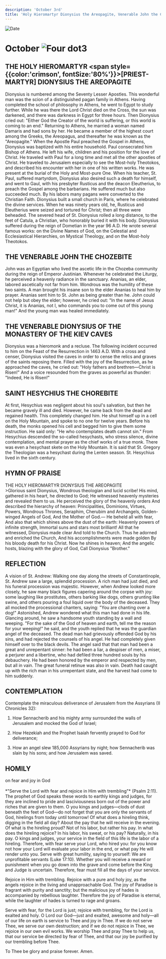 ```yaml
---
description: 'October 3rd'
title: 'Holy Hieromartyr Dionysius the Areopagite, Venerable John the Chozebite, Venerable Dionysius of the Kiev Caves, St. Hesychius the Chorebite'
---
```


<RunningHead />
<Image src="/title-imprint.png" height={68} width={50} alt="Date" className="title-imprint"/>

# <div id="date">October <Image className="four-dot" src="/four-dot.png" height={15} width={15} alt="Four dot" />3</div>

## THE HOLY HIEROMARTYR <span style={{color:'crimson', fontSize:'80%'}}>[PRIEST-MARTYR]</span> DIONYSIUS THE AREOPAGITE

Dionysius is numbered among the Seventy Lesser Apostles. This wonderful man was the scion of a distinguished pagan family in Athens. Having completed the school of philosophy in Athens, he went to Egypt to study further. While he was there the Lord Christ died on the Cross, the sun was darkened, and there was darkness in Egypt for three hours. Then Dionysius cried out: "Either God the Creator of the world is suffering, or this world is coming to an end." Returning to Athens, he married a woman named Damaris and had sons by her. He became a member of the highest court among the Greeks, the Areopagus, and thereafter he was known as the "Areopagite." When the Apostle Paul preached the Gospel in Athens, Dionysius was baptized with his entire household. Paul consecrated him Bishop of Athens. He left his wife, children and his position for the love of Christ. He traveled with Paul for a long time and met all the other apostles of Christ. He traveled to Jerusalem especially to see the Most-holy Theotokos, and described his encounter with her in one of his written works. He was present at the burial of the Holy and Most-pure One. When his teacher, St. Paul, suffered martyrdom, Dionysius also desired such a death for himself, and went to Gaul, with his presbyter Rusticus and the deacon Eleutherius, to preach the Gospel among the barbarians. He suffered much but also succeeded much. By his labors many pagans were converted to the Christian Faith.  Dionysius built a small church in Paris, where he celebrated the divine services.  When he was ninety years old, he, Rusticus and Eleutherius were seized and tortured for Christ; then all three were beheaded.  The severed head of St. Dionysius rolled a long distance, to the feet of Catula, a Christian, who honorably buried it with his body. Dionysius suffered during the reign of Dometian in the year 96 A.D.  He wrote several famous works: on the Divine Names of God, on the Celestial and Ecclesiastical Hierarchies, on Mystical Theology, and on the Most-holy Theotokos.

## THE VENERABLE JOHN THE CHOZEBITE

John was an Egyptian who lived the ascetic life in the Chozeba community during the reign of Emperor Justinian. Whenever he celebrated the Liturgy, he perceived a heavenly radiance in the sanctuary. Ananias, an elder, labored ascetically not far from him. Wondrous was the humility of these two saints. A man brought his insane son to the elder Ananias to heal him by prayer. Ananias sent him to St. John as being greater than he. John could not help but obey the elder; however, he cried out: "In the name of Jesus Christ, it is Ananias, not I, who commands you to come out of this young man!" And the young man was healed immediately.

## THE VENERABLE DIONYSIUS OF THE MONASTERY OF THE KIEV CAVES

Dionysius was a hieromonk and a recluse. The following incident occurred to him on the Feast of the Resurrection in 1463 A.D. With a cross and censer, Dionysius visited the caves in order to cense the relics and graves of the saints reposing there. Filled with the joy of the Resurrection, as he approached the caves, he cried out: "Holy fathers and brethren—Christ is Risen!" And a voice resounded from the graves as powerful as thunder: "Indeed, He is Risen!"

## SAINT HESYCHIUS THE CHOREBITE

At first, Hesychius was negligent about his soul's salvation, but then he became gravely ill and died. However, he came back from the dead and regained health. This completely changed him. He shut himself up in a cell on the Holy Mountain, and spoke to no one for twelve years. Before his death, the monks opened his cell and begged him to give them some instruction. He said only: "He who contemplates death cannot sin." From Hesychius descended the so-called hesychasts, who stress silence, divine contemplation, and mental prayer as the chief works of a true monk. There was even a hesychast skete on the Holy Mountain. It is said that St. Gregory the Theologian was a hesychast during the Lenten season. St. Hesychius lived in the sixth century.


## HYMN OF PRAISE
<div style={{textAlign:'center', color:'crimson', fontWeight:'bold'}}>
THE HOLY HIEROMARTYR DIONYSIUS THE AREOPAGITE
</div>
>Glorious saint Dionysius,  
Wondrous theologian and lucid scribe!  
His mind, gathered in his heart, he directed to God;  
He witnessed heavenly mysteries and revealed them to us.  
He perceived the glory of the heavenly orders  
And described the hierarchy of heaven:  
Principalities, Dominions, Virtues, Powers,   
Wondrous Thrones, Seraphim,  
Cherubim and Archangels,  
Golden-winged Angels of God,   
And the Mother of God.—  
He beheld all with fear,  
And also that which shines above the dust of the earth:  
Heavenly powers of infinite strength,  
Immortal suns and stars most brilliant!  
All that he witnessed, Dionysius made clear  
And told to the Church.  
Thus he adorned and enriched the Church,  
And his accomplishments were made golden  
By his bloody death for his Christ.  
Now he shines in heaven;  
And the angelic hosts, blazing with the glory of God,  
Call Dionysius "Brother."  


## REFLECTION

A vision of St. Andrew: Walking one day along the streets of Constantinople, St. Andrew saw a large, splendid procession. A rich man had just died, and his funeral procession was majestic. However, when Andrew looked more closely, he saw many black figures capering around the corpse with joy: some laughing like prostitutes, others barking like dogs, others grunting like swine, and others pouring a foul liquid over the body of the deceased. They all mocked the processional chanters, saying: "You are chanting over a dog!" Astonished, Andrew wondered what this man had done in his life. Glancing around, he saw a handsome youth standing by a wall and weeping. "For the sake of the God of heaven and earth, tell me the reason for your weeping!" he said, and the youth replied that he was the guardian angel of the deceased. The dead man had grievously offended God by his sins, and had rejected the counsels of his angel. He had completely given himself over to the black devils. The angel said that that man had been a great and unrepentant sinner: he had been a liar, a despiser of men, a miser, a perjurer and a libertine, who had defiled three hundred souls by his debauchery. He had been honored by the emperor and respected by men, but all in vain. The great funeral retinue was also in vain. Death had caught up with the rich man in his unrepentant state, and the harvest had come to him suddenly.


## CONTEMPLATION

Contemplate the miraculous deliverance of Jerusalem from the Assyrians (II Chronicles 32):

1. How Sennacherib and his mighty army surrounded the walls of Jerusalem and mocked the God of Israel;

2. How Hezekiah and the Prophet Isaiah fervently prayed to God for deliverance;

3. How an angel slew 185,000 Assyrians by night; how Sennacherib was slain by his sons; and how Jerusalem was saved.


## HOMILY
<div style={{textAlign:'center', color:'crimson', fontWeight:'bold'}}>
on fear and joy in God
</div>
<br />
<div style={{textAlign:'right'}}>
*"Serve the Lord with fear and rejoice in Him with trembling"* (Psalm 2:11).
</div>
The prophet of God speaks these words to earthly kings and judges, for they are inclined to pride and lasciviousness born out of the power and riches that are given to them. O you kings and judges—clods of dust beneath the feet of God—do not forget that you are only the servants of God, hirelings from today until tomorrow! Of what does a hireling think, digging in the field all day? About the pay that he will receive in the evening. Of what is the hireling proud? Not of his labor, but rather his pay. In what does the hireling rejoice? In his labor, his sweat, or his pay? Naturally, in his pay. O kings and judges, your service in the field of this life is the labor of a hireling. Therefore, with fear serve your Lord, who hired you: for you know not how your Lord will evaluate your labor in the end, or what pay He will render unto you. Serve with great humility, saying to yourself: We are unprofitable servants (Luke 17:10). Whether you will receive a reward or punishment when you go down into the grave and come before the King and Judge is uncertain. Therefore, fear must fill all the days of your service. 

Rejoice in Him with trembling. Rejoice with a pure and holy joy, as the angels rejoice in the living and unapproachable God. The joy of Paradise is fragrant with purity and sanctity; but the malicious joy of hades is accompanied by rebellious laughter. Therefore the joy of Paradise is eternal, while the laughter of hades is turned to rage and groans.

Serve with fear, for the Lord is just; rejoice with trembling, for the Lord is exalted and holy. O Lord our God—just and exalted, awesome and holy—all of our life on earth is service to Thee and joy in Thee. If we do not serve Thee, we serve our own destruction; and if we do not rejoice in Thee, we rejoice in our own evil works. We worship Thee and pray Thee to help us, that our service be directed by fear of Thee, and that our joy be purified by our trembling before Thee.

To Thee be glory and praise forever. Amen.